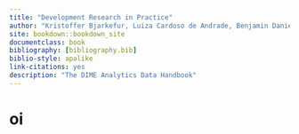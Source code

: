 ```yaml
--- 
title: "Development Research in Practice"
author: "Kristoffer Bjarkefur, Luiza Cardoso de Andrade, Benjamin Daniels, Maria Ruth Jones"
site: bookdown::bookdown_site
documentclass: book
bibliography: [bibliography.bib]
biblio-style: apalike
link-citations: yes
description: "The DIME Analytics Data Handbook"
---
```


# oi {-}
